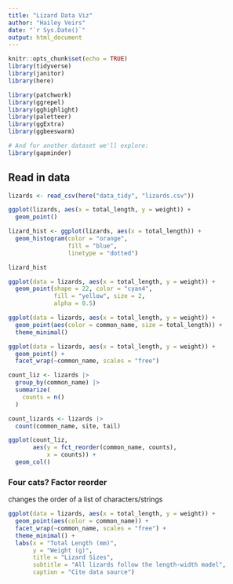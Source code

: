 ```yaml
---
title: "Lizard Data Viz"
author: "Hailey Veirs"
date: "`r Sys.Date()`"
output: html_document
---
```


```r
knitr::opts_chunk$set(echo = TRUE)
library(tidyverse)
library(janitor)
library(here)

library(patchwork)
library(ggrepel)
library(gghighlight)
library(paletteer)
library(ggExtra)
library(ggbeeswarm)

# And for another dataset we'll explore:
library(gapminder)
```

## Read in data

```r
lizards <- read_csv(here("data_tidy", "lizards.csv"))
```


```r
ggplot(lizards, aes(x = total_length, y = weight)) + 
  geom_point()
```


```r
lizard_hist <- ggplot(lizards, aes(x = total_length)) + 
  geom_histogram(color = "orange", 
                 fill = "blue", 
                 linetype = "dotted")

lizard_hist
```

```r
ggplot(data = lizards, aes(x = total_length, y = weight)) + 
  geom_point(shape = 22, color = "cyan4", 
             fill = "yellow", size = 2, 
             alpha = 0.5)
```


```r
ggplot(data = lizards, aes(x = total_length, y = weight)) + 
  geom_point(aes(color = common_name, size = total_length)) +
  theme_minimal()
```


```r
ggplot(data = lizards, aes(x = total_length, y = weight)) + 
  geom_point() + 
  facet_wrap(~common_name, scales = "free")
```

```r
count_liz <- lizards |> 
  group_by(common_name) |>
  summarize(
    counts = n()
  )

count_lizards <- lizards |> 
  count(common_name, site, tail)
```

```r
ggplot(count_liz, 
       aes(y = fct_reorder(common_name, counts), 
           x = counts)) + 
  geom_col()

```

### Four cats? Factor reorder
changes the order of a list of characters/strings

```r
ggplot(data = lizards, aes(x = total_length, y = weight)) + 
  geom_point(aes(color = common_name)) + 
  facet_wrap(~common_name, scales = "free") + 
  theme_minimal() + 
  labs(x = "Total Length (mm)", 
       y = "Weight (g)", 
       title = "Lizard Sizes",
       subtitle = "All lizards follow the length-width model", 
       caption = "Cite data source")
```




